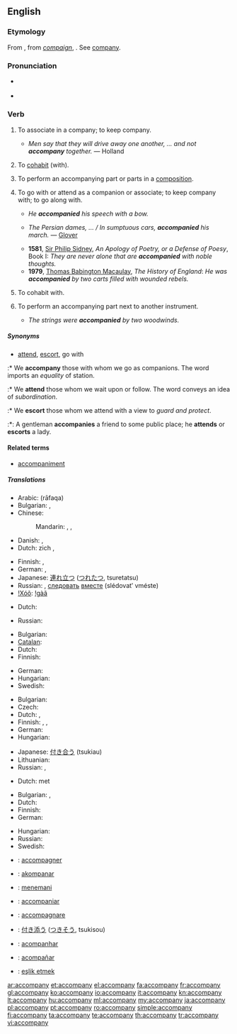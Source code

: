 ==English==

===Etymology===
From {{etyl|fro}} {{term|acompaignier||to associate with}}, from ''[[compaign]]'', {{term|compain||companion}}. See [[company]].

===Pronunciation===
* {{a|RP}} {{IPA|/əˈkʌm.pə.ni/}}
* {{audio|en-us-accompany.ogg|Audio (US)}}

===Verb===
{{en-verb|accompan|i|ed}}

# {{intransitive|obsolete}} To associate in a company; to keep company.
#* {{rfdate}} ''Men say that they will drive away one another, … and not '''accompany''' together.'' — Holland
# {{intransitive|obsolete}} To [[cohabit]] (with).
# {{intransitive|music}} To perform an accompanying part or parts in a [[composition]].
# {{transitive}} To go with or attend as a companion or associate; to keep company with; to go along with.
#* ''He '''accompanied''' his speech with a bow.''
#* {{rfdate}} ''The Persian dames, … / In sumptuous cars, '''accompanied''' his march.'' — [[w:Richard Glover (poet)|Glover]]
#* '''1581''', [[w:Sir P. Sidney|Sir Philip Sidney]], ''An Apology of Poetry, or a Defense of Poesy'', Book I: ''They are never alone that are '''accompanied''' with noble thoughts.''
#* '''1979''', [[w:Thomas Babington Macaulay|Thomas Babington Macaulay]], ''The History of England'': ''He was '''accompanied''' by two carts filled with wounded rebels.''
# {{transitive|obsolete}} To cohabit with.
# {{transitive|music}} To perform an accompanying part next to another instrument.
#* ''The strings were '''accompanied''' by two woodwinds.''
{{rfex|the obsolete cases}}

=====Synonyms=====
* {{sense|go with}} [[attend]], [[escort]], go with
:* We '''accompany''' those with whom we go as companions. The word imports an ''equality'' of station.
:* We '''attend''' those whom we wait upon or follow. The word conveys an idea of ''subordination''.
:* We '''escort''' those whom we attend with a view to ''guard and protect''.
:*: A gentleman '''accompanies''' a friend to some public place; he '''attends''' or '''escorts''' a lady.

====Related terms====
* [[accompaniment]]

=====Translations=====
{{trans-top|to keep company}}
* Arabic: {{Arab|[[رافق]]}} (rāfaqa)
* Bulgarian: {{t|bg|придружавам}},  {{t|bg|съпровождам|tr=sǎprovoždam}}
* Chinese:
*: Mandarin: {{i|formal}} {{t|cmn|陪同|tr=péitóng|sc=Hani}}, {{t|cmn|陪伴|tr=péibàn|sc=Hani}}, {{i|informal}} {{t-|cmn|陪|tr=péi|sc=Hani}}
* Danish: {{t|da|ledsage}},  {{t|da|gelejde}}
* Dutch: zich {{t|nl|samensluiten}}, {{t-|nl|samenwerken}}
{{trans-mid}}
* Finnish: {{t|fi|pitää seuraa}}, {{t|fi|olla seurana}}
* German: {{t+|de|begleiten}},  {{t-|de|geleiten}}
* Japanese: [[連れ立つ]] ([[つれたつ]], tsuretatsu)
* Russian: {{t+|ru|сопровождать|tr=soprovoždátʹ}} {{impf}}, [[следовать]] [[вместе]] (slédovatʹ vméste) {{impf}}
* [[!Xóõ]]: [[!gàã]]
{{trans-bottom}}

{{trans-top|obsolete: to cohabit}}
* Dutch: {{t|nl|samenwonen}}
{{trans-mid}}
* Russian: {{t-|ru|сожительствовать|tr=sožítel'stvovatʹ}} {{impf}}
{{trans-bottom}}

{{trans-top|to perform an accompanying part or parts in a composition}}
* Bulgarian: {{t|bg|съпровождам}}
* [[Catalan]]: {{t|ca|acompanyar}}
* Dutch: {{t+|nl|begeleiden}}
* Finnish: {{t|fi|säestää}}
{{trans-mid}}
* German: {{t+|de|begleiten}}
* Hungarian: {{t+|hu|kísér}}
* Swedish: {{t+|sv|ackompanjera}}
{{trans-bottom}}

{{trans-top|to attend as a companion}}
* Bulgarian: {{t|bg|придружавам}}
* Czech: {{t-|cs|doprovodit}}
* Dutch: {{t+|nl|vergezellen}}, {{t+|nl|begeleiden}}
* Finnish: {{t|fi|olla seurana}}, {{t|fi|olla}} {{t|fi|jonkun}} {{t|fi|kanssa}}, {{t|fi|olla}} {{t|fi|jonkun}} {{t|fi|seuralainen|alt=seuralaisena}}
* German: {{t+|de|begleiten}}
* Hungarian: {{t+|hu|kísér}}
{{trans-mid}}
* Japanese: [[付き合う]] (tsukiau)
* Lithuanian: {{t+|lt|lydėti|xs=Lithuanian}}
* Russian: {{t+|ru|сопутствовать|tr=sopútstvovatʹ}} {{impf}}, {{t+|ru|сопровождать|tr=soprovoždátʹ}} {{impf}}
{{trans-bottom}}

{{trans-top|obsolete: to cohabit with}}
* Dutch: {{t|nl|samenwonen}} met
{{trans-mid}}
{{trans-bottom}}

{{trans-top|to perform an accompanying part next to another instrument}}
* Bulgarian: {{t|bg}},  {{t|bg|съпровождам}}
* Dutch: {{t+|nl|begeleiden}}
* Finnish: {{t|fi|säestää}}
* German: {{t+|de|begleiten}}
{{trans-mid}}
* Hungarian: {{t+|hu|kísér}}
* Russian: {{t+|ru|аккомпанировать|tr=akkompanírovat'}}
* Swedish: {{t+|sv|ackompanjera}}
{{trans-bottom}}

{{checktrans-top}}
* {{ttbc|French}}: [[accompagner]]
* {{ttbc|Ido}}: [[akompanar]]
* {{ttbc|Indonesian}}: [[teman|menemani]]
* {{ttbc|Interlingua}}: [[accompaniar]]
* {{ttbc|Italian}}: [[accompagnare]]
{{checktrans-mid}}
* {{ttbc|Japanese}}: [[付き添う]] ([[つきそう]], tsukisou)
* {{ttbc|Portuguese}}: [[acompanhar]]
* {{ttbc|Spanish}}: [[acompañar]]
* {{ttbc|Turkish}}: [[eşlik etmek]]
{{checktrans-bottom}}

[[ar:accompany]]
[[et:accompany]]
[[el:accompany]]
[[fa:accompany]]
[[fr:accompany]]
[[gl:accompany]]
[[ko:accompany]]
[[io:accompany]]
[[it:accompany]]
[[kn:accompany]]
[[lt:accompany]]
[[hu:accompany]]
[[ml:accompany]]
[[my:accompany]]
[[ja:accompany]]
[[pl:accompany]]
[[pt:accompany]]
[[ro:accompany]]
[[simple:accompany]]
[[fi:accompany]]
[[ta:accompany]]
[[te:accompany]]
[[th:accompany]]
[[tr:accompany]]
[[vi:accompany]]